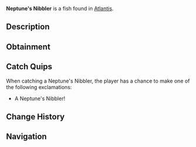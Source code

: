 {{FishInfobox
|image          = Neptune's Nibbler.png
|rarity         = Common
|sea            = First Sea
|location       = [[Atlantis]]
|sublocation    = 
|sources        = Fishing Rod
|radar_location = 
|xp             = 30
|weather        = Clear
|time           = Day
|season         = Spring, Summer
|bait           = Seaweed
|base_weight    = 1.5
|base_value     = 45
|weight_range   = 1
|base_chance    = 85
|base_resil     = 90
}}
'''Neptune's Nibbler''' is a {{Rarity|Common}} fish found in [[Atlantis]].

== Description ==
{{Description|These small, vibrant fish are known for nibbling on the enchanted coral that grows in the ethereal abyss. Their diet gives them a slight blue glow at night.|Bestiary Entry}}

== Obtainment ==
{{Description|Ethereal Abyss Pool|Bestiary Hint}}
{{Fish Availability|
Atlantis/Ethereal Abyss
|top_rods      = 
Leviathan's Fang Rod\184397.82\0;
Trident Rod\177779.92\13682.3;
Free Spirit Rod\175958.32\13665.54;
Azure Of Lagoon\169002.38\19099.9;
No-Life Rod\167662.92\19651.62;
Flimsy Rod\109579.77\18258.18;
Training Rod\131892.17\20119.08;
Long Rod\139709.42\16587.83;
Nocturnal Rod\94106.84\76749.35;
Fast Rod\149427.06\19759.11;
Seraphic Rod\156919.01\19574.26;
Challenger's Rod\157314.03\17916.56;
Rod Of The Forgotten Fang\154829.02\17874.05;
Zeus Rod\154487.88\17407.39;
Ethereal Prism Rod\153769.44\0;
Rod Of The Depths\153633.63\16283.68;
Blazebringer Rod\153452.46\17322.22;
Verdant Shear Rod\153073.23\17581.57;
Rod Of The Exalted One\152314.97\0;
Depthseeker Rod\150595.79\16545.87;
Avalanche Rod\149317.39\15376.56;
Volcanic Rod\148968.46\16816.05;
Steady Rod\72969.07\8696.05
|recommended   = Trident Rod
}}

== Catch Quips ==
When catching a Neptune's Nibbler, the player has a chance to make one of the following exclamations:
* A Neptune's Nibbler!

== Change History ==
{{Change History|{{subst:Current Version}}}}

== Navigation ==
{{Fish Navbox|Atlantis}}